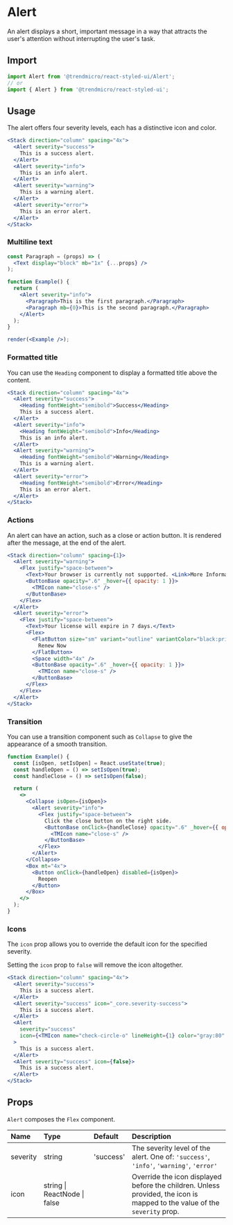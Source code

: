 # Alert

An alert displays a short, important message in a way that attracts the user's attention without interrupting the user's task.

## Import

```js
import Alert from '@trendmicro/react-styled-ui/Alert';
// or
import { Alert } from '@trendmicro/react-styled-ui';
```

## Usage

The alert offers four severity levels, each has a distinctive icon and color.

```jsx
<Stack direction="column" spacing="4x">
  <Alert severity="success">
    This is a success alert.
  </Alert>
  <Alert severity="info">
    This is an info alert.
  </Alert>
  <Alert severity="warning">
    This is a warning alert.
  </Alert>
  <Alert severity="error">
    This is an error alert.
  </Alert>
</Stack>
```

### Multiline text

```jsx noInline
const Paragraph = (props) => (
  <Text display="block" mb="1x" {...props} />
);

function Example() {
  return (
    <Alert severity="info">
      <Paragraph>This is the first paragraph.</Paragraph>
      <Paragraph mb={0}>This is the second paragraph.</Paragraph>
    </Alert>
  );
}

render(<Example />);
```

### Formatted title

You can use the `Heading` component to display a formatted title above the content.

```jsx
<Stack direction="column" spacing="4x">
  <Alert severity="success">
    <Heading fontWeight="semibold">Success</Heading>
    This is a success alert.
  </Alert>
  <Alert severity="info">
    <Heading fontWeight="semibold">Info</Heading>
    This is an info alert.
  </Alert>
  <Alert severity="warning">
    <Heading fontWeight="semibold">Warning</Heading>
    This is a warning alert.
  </Alert>
  <Alert severity="error">
    <Heading fontWeight="semibold">Error</Heading>
    This is an error alert.
  </Alert>
</Stack>
```

### Actions

An alert can have an action, such as a close or action button. It is rendered after the message, at the end of the alert.

```jsx
<Stack direction="column" spacing={1}>
  <Alert severity="warning">
    <Flex justify="space-between">
      <Text>Your browser is currently not supported. <Link>More Information</Link></Text>
      <ButtonBase opacity=".6" _hover={{ opacity: 1 }}>
        <TMIcon name="close-s" />
      </ButtonBase>
    </Flex>
  </Alert>
  <Alert severity="error">
    <Flex justify="space-between">
      <Text>Your license will expire in 7 days.</Text>
      <Flex>
        <FlatButton size="sm" variant="outline" variantColor="black:primary">
          Renew Now
        </FlatButton>
        <Space width="4x" />
        <ButtonBase opacity=".6" _hover={{ opacity: 1 }}>
          <TMIcon name="close-s" />
        </ButtonBase>
      </Flex>
    </Flex>
  </Alert>
</Stack>
```

### Transition

You can use a transition component such as `Collapse` to give the appearance of a smooth transition.

```jsx
function Example() {
  const [isOpen, setIsOpen] = React.useState(true);
  const handleOpen = () => setIsOpen(true);
  const handleClose = () => setIsOpen(false);

  return (
    <>
      <Collapse isOpen={isOpen}>
        <Alert severity="info">
          <Flex justify="space-between">
            Click the close button on the right side.
            <ButtonBase onClick={handleClose} opacity=".6" _hover={{ opacity: 1 }}>
              <TMIcon name="close-s" />
            </ButtonBase>
          </Flex>
        </Alert>
      </Collapse>
      <Box mt="4x">
        <Button onClick={handleOpen} disabled={isOpen}>
          Reopen
        </Button>
      </Box>
    </>
  );
}
```

### Icons

The `icon` prop allows you to override the default icon for the specified severity.

Setting the `icon` prop to `false` will remove the icon altogether.

```jsx
<Stack direction="column" spacing="4x">
  <Alert severity="success">
    This is a success alert.
  </Alert>
  <Alert severity="success" icon="_core.severity-success">
    This is a success alert.
  </Alert>
  <Alert
    severity="success"
    icon={<TMIcon name="check-circle-o" lineHeight={1} color="gray:80" />}
  >
    This is a success alert.
  </Alert>
  <Alert severity="success" icon={false}>
    This is a success alert.
  </Alert>
</Stack>
```

## Props

`Alert` composes the `Flex` component.

| Name | Type | Default | Description |
| :--- | :--- | :------ | :---------- |
| severity | string | 'success' | The severity level of the alert. One of: `'success'`, `'info'`, `'warning'`, `'error'` |
| icon | string \| ReactNode \| false | | Override the icon displayed before the children. Unless provided, the icon is mapped to the value of the `severity` prop. |
